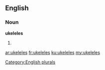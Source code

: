==English==

===Noun===
'''ukeleles'''

# {{plural of|ukelele}}

[[Category:English plurals]]

[[ar:ukeleles]]
[[fr:ukeleles]]
[[ku:ukeleles]]
[[my:ukeleles]]